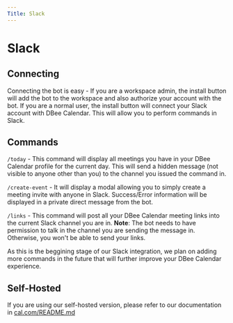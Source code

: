 ```yaml
---
Title: Slack
---
```


# Slack

## Connecting
Connecting the bot is easy - If you are a workspace admin, the install button will add the bot to the workspace and also authorize your account with the bot. If you are a normal user, the install button will connect your Slack account with DBee Calendar. This will allow you to perform commands in Slack.

## Commands
`/today` - This command will display all meetings you have in your DBee Calendar profile for the current day. This will send a hidden message (not visible to anyone other than you) to the channel you issued the command in.

`/create-event` - It will display a modal allowing you to simply create a meeting invite with anyone in Slack. Success/Error information will be displayed in a private direct message from the bot.

`/links` - This command will post all your DBee Calendar meeting links into the current Slack channel you are in. **Note**: The bot needs to have permission to talk in the channel you are sending the message in. Otherwise, you won't be able to send your links.

As this is the beggining stage of our Slack integration, we plan on adding more commands in the future that will further improve your DBee Calendar experience.

## Self-Hosted
If you are using our self-hosted version, please refer to our documentation in
[cal.com/README.md](https://github.com/calcom/cal.com/blob/main/README.md#obtaining-slack-client-id-and-secret-and-signing-secret)
